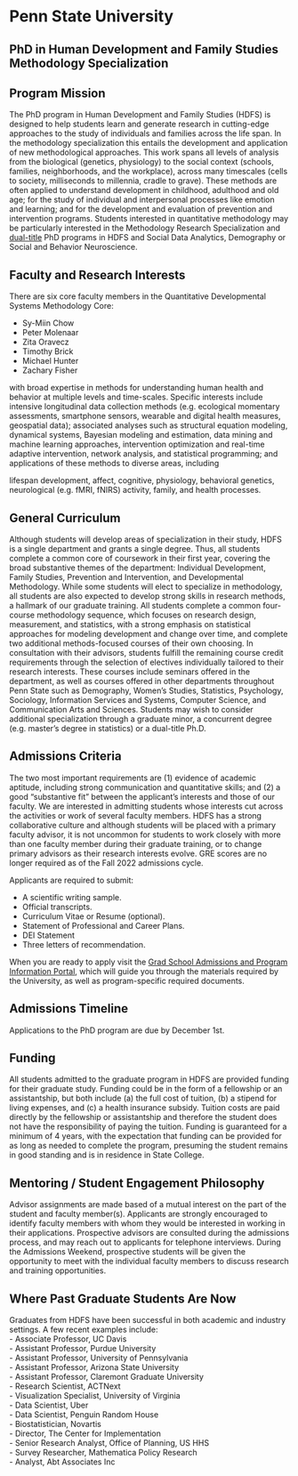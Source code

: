 
# Penn State University {-}


## PhD in Human Development and Family Studies Methodology Specialization  {-}

## Program Mission  {-}
The PhD program in Human Development and Family Studies (HDFS) is designed to help students learn and generate research in cutting-edge approaches to the study of individuals and families across the life span. In the methodology specialization this entails the development and application of new methodological approaches. This work spans all levels of analysis from the biological (genetics, physiology) to the social context (schools, families, neighborhoods, and the workplace), across many timescales (cells to society, milliseconds to millennia, cradle to grave). These methods are often applied to understand development in childhood, adulthood and old age; for the study of individual and interpersonal processes like emotion and learning; and for the development and evaluation of prevention and intervention programs. Students interested in quantitative methodology may be particularly interested in the Methodology Research Specialization and [dual-title](https://hhd.psu.edu/hdfs/graduate/dual-title-programs) PhD programs in HDFS and Social Data Analytics, Demography or Social and Behavior Neuroscience.



## Faculty and Research Interests  {-}

There are six core faculty members in the Quantitative Developmental Systems Methodology Core:  

- 	Sy-Miin Chow  
- 	Peter Molenaar   
- 	Zita Oravecz  
- 	Timothy Brick  
- 	Michael Hunter  
- 	Zachary Fisher  

with broad expertise in methods for understanding human health and behavior at multiple levels and time-scales. Specific interests include intensive longitudinal data collection methods (e.g. ecological momentary assessments, smartphone sensors, wearable and digital health measures, geospatial data); associated analyses such as structural equation modeling, dynamical systems, Bayesian modeling and estimation, data mining and machine learning approaches, intervention optimization and real-time adaptive intervention, network analysis, and statistical programming; and applications of these methods to diverse areas, including

lifespan development, affect, cognitive, physiology, behavioral genetics, neurological (e.g. fMRI, fNIRS) activity, family, and health processes.




## General Curriculum  {-}
Although students will develop areas of specialization in their study, HDFS is a single department and grants a single degree. Thus, all students complete a common core of coursework in their first year, covering the broad substantive themes of the department: Individual Development, Family Studies, Prevention and Intervention, and Developmental Methodology. While some students will elect to specialize in methodology, all students are also expected to develop strong skills in research methods, a hallmark of our graduate training. All students complete a common four-course methodology sequence, which focuses on research design, measurement, and statistics, with a strong emphasis on statistical approaches for modeling development and change over time, and complete two additional methods-focused courses of their own choosing. In consultation with their advisors, students fulfill the remaining course credit requirements through the selection of electives individually tailored to their research interests. These courses include seminars offered in the department, as well as courses offered in other departments throughout Penn State such as Demography, Women's Studies, Statistics, Psychology, Sociology, Information Services and Systems, Computer Science, and Communication Arts and Sciences. Students may wish to consider additional specialization through a graduate minor, a concurrent degree (e.g. master’s degree in statistics) or a dual-title Ph.D.


## Admissions Criteria  {-}
The two most important requirements are (1) evidence of academic aptitude, including strong communication and quantitative skills; and (2) a good "substantive fit" between the applicant's interests and those of our faculty. We are interested in admitting students whose interests cut across the activities or work of several faculty members. HDFS has a strong collaborative culture and although students will be placed with a primary faculty advisor, it is not uncommon for students to work closely with more than one faculty member during their graduate training, or to change primary advisors as their research interests evolve. GRE scores are no longer required as of the Fall 2022 admissions cycle.  

Applicants are required to submit:  

- 	A scientific writing sample.  
- 	Official transcripts.  
- 	Curriculum Vitae or Resume (optional).  
- 	Statement of Professional and Career Plans.   
- 	DEI Statement   
- 	Three letters of recommendation.   

When you are ready to apply visit the [Grad School Admissions and Program Information Portal](https://gradschool.psu.edu/graduate-admissions/how-to-apply/new-applicants/), which will guide you through the materials required by the University, as well as program-specific required documents.  



## Admissions Timeline  {-}
Applications to the PhD program are due by December 1st.


## Funding  {-}
All students admitted to the graduate program in HDFS are provided funding for their graduate study. Funding could be in the form of a fellowship or an assistantship, but both include (a) the full cost of tuition, (b) a stipend for living expenses, and (c) a health insurance subsidy. Tuition costs are paid directly by the fellowship or assistantship and therefore the student does not have the responsibility of paying the tuition. Funding is guaranteed for a minimum of 4 years, with the expectation that funding can be provided for as long as needed to complete the program, presuming the student remains in good standing and is in residence in State College.


## Mentoring / Student Engagement Philosophy  {-}
Advisor assignments are made based of a mutual interest on the part of the student and faculty member(s). Applicants are strongly encouraged to identify faculty members with whom they would be interested in working in their applications. Prospective advisors are consulted during the admissions process, and may reach out to applicants for telephone interviews. During the Admissions Weekend, prospective students will be given the opportunity to meet with the individual faculty members to discuss research and training opportunities.


## Where Past Graduate Students Are Now  {-}
Graduates from HDFS have been successful in both academic and industry settings. A few recent examples include:  
- 	Associate Professor, UC Davis  
- 	Assistant Professor, Purdue University  
- 	Assistant Professor, University of Pennsylvania  
- 	Assistant Professor, Arizona State University  
- 	Assistant Professor, Claremont Graduate University  
- 	Research Scientist, ACTNext  
- 	Visualization Specialist, University of Virginia  
- 	Data Scientist, Uber  
- 	Data Scientist, Penguin Random House  
- 	Biostatistician, Novartis  
- 	Director, The Center for Implementation  
- 	Senior Research Analyst, Office of Planning, US HHS  
- 	Survey Researcher, Mathematica Policy Research  
- 	Analyst, Abt Associates Inc  



